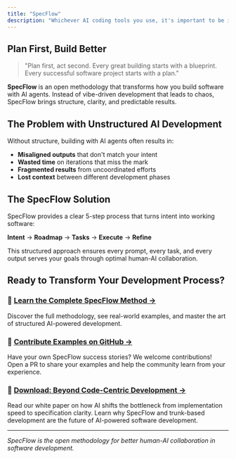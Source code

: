 ```yaml
---
title: "SpecFlow"
description: "Whichever AI coding tools you use, it's important to be intentional about what you're building."
---
```


## Plan First, Build Better

> "Plan first, act second. Every great building starts with a blueprint. Every successful software project starts with a plan."

**SpecFlow** is an open methodology that transforms how you build software with AI agents. Instead of vibe-driven development that leads to chaos, SpecFlow brings structure, clarity, and predictable results.

## The Problem with Unstructured AI Development

Without structure, building with AI agents often results in:
- **Misaligned outputs** that don't match your intent
- **Wasted time** on iterations that miss the mark  
- **Fragmented results** from uncoordinated efforts
- **Lost context** between different development phases

## The SpecFlow Solution

SpecFlow provides a clear 5-step process that turns intent into working software:

**Intent** → **Roadmap** → **Tasks** → **Execute** → **Refine**

This structured approach ensures every prompt, every task, and every output serves your goals through optimal human-AI collaboration.

## Ready to Transform Your Development Process?

### 🚀 **[Learn the Complete SpecFlow Method →](https://www.specflow.com/)**

Discover the full methodology, see real-world examples, and master the art of structured AI-powered development.

### 🤝 **[Contribute Examples on GitHub →](https://github.com/specstoryai/specflow)**

Have your own SpecFlow success stories? We welcome contributions! Open a PR to share your examples and help the community learn from your experience.

### 📄 **[Download: Beyond Code-Centric Development →](/whitepapers/beyond-code-centric-specstory-2025.pdf)**

Read our white paper on how AI shifts the bottleneck from implementation speed to specification clarity. Learn why SpecFlow and trunk-based development are the future of AI-powered software development.

---

*SpecFlow is the open methodology for better human-AI collaboration in software development.*